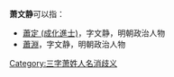 '''萧文静'''可以指：
* [[蕭定_(成化進士)|蕭定 (成化進士)]]，字文静，明朝政治人物
* [[蕭淵|蕭淵]]，字文静，明朝政治人物

{{disambig}}

[[Category:三字萧姓人名消歧义|Category:三字萧姓人名消歧义]]